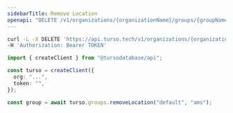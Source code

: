 ```yaml
---
sidebarTitle: Remove Location
openapi: "DELETE /v1/organizations/{organizationName}/groups/{groupName}/locations/{location}"
---
```


<RequestExample>

```bash cURL
curl -L -X DELETE 'https://api.turso.tech/v1/organizations/{organizationName}/groups/{groupName}/locations/{location}' \
-H 'Authorization: Bearer TOKEN'
```

```ts Node.js
import { createClient } from "@tursodatabase/api";

const turso = createClient({
  org: "...",
  token: "",
});

const group = await turso.groups.removeLocation("default", "ams");
```

</RequestExample>
